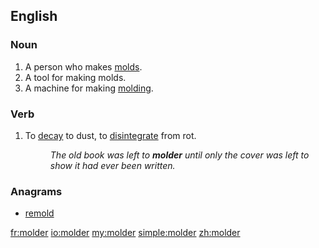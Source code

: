 {{also|mölder}}
==English==

===Noun===
{{en-noun}}

# A person who makes [[mold]]s.
# A tool for making molds.
# A machine for making [[molding]].

===Verb===
{{en-verb}}

# To [[decay]] to dust, to [[disintegrate]] from rot.
#: ''The old book was left to '''molder''' until only the cover was left to show it had ever been written.''

===Anagrams===
* [[remold#English|remold]]

[[fr:molder]]
[[io:molder]]
[[my:molder]]
[[simple:molder]]
[[zh:molder]]